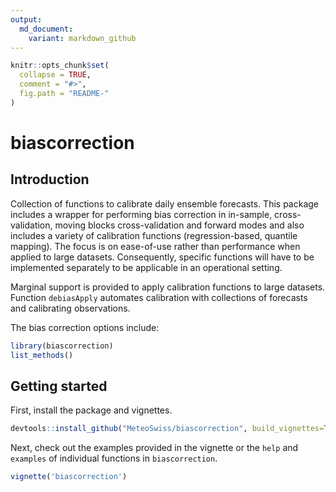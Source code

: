 ```yaml
---
output:
  md_document:
    variant: markdown_github
---
```


```r
knitr::opts_chunk$set(
  collapse = TRUE,
  comment = "#>",
  fig.path = "README-"
)
```

# biascorrection


## Introduction
Collection of functions to calibrate daily ensemble forecasts. This package includes a wrapper for performing bias correction in in-sample, cross-validation, moving blocks cross-validation and forward modes and also includes a variety of calibration functions (regression-based, quantile mapping). The focus is on ease-of-use rather than performance when applied to large datasets. Consequently, specific functions will have to be implemented separately to be applicable in an operational setting. 

Marginal support is provided to apply calibration functions to large datasets. Function `debiasApply` automates calibration with collections of forecasts and calibrating observations.

The bias correction options include:
```r
library(biascorrection)
list_methods()
```

## Getting started

First, install the package and vignettes.

```r
devtools::install_github("MeteoSwiss/biascorrection", build_vignettes=TRUE)
```

Next, check out the examples provided in the vignette or the `help` and `examples` of individual functions in `biascorrection`.

```r
vignette('biascorrection')
```
